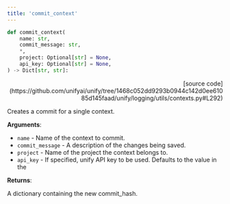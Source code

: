 ```yaml
---
title: 'commit_context'
---
```


```python
def commit_context(
    name: str,
    commit_message: str,
    *,
    project: Optional[str] = None,
    api_key: Optional[str] = None,
) -> Dict[str, str]:
```

<p align="right">[source code](https://github.com/unifyai/unify/tree/1468c052dd9293b0944c142d0ee61085d145faad/unify/logging/utils/contexts.py#L292)</p>

Creates a commit for a single context.

**Arguments**:

- `name` - Name of the context to commit.
- `commit_message` - A description of the changes being saved.
- `project` - Name of the project the context belongs to.
- `api_key` - If specified, unify API key to be used. Defaults to the value in the



**Returns**:

A dictionary containing the new commit_hash.